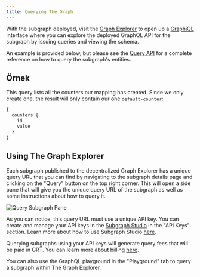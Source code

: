 ```yaml
---
title: Querying The Graph
---
```


With the subgraph deployed, visit the [Graph Explorer](https://thegraph.com/explorer) to open up a [GraphiQL](https://github.com/graphql/graphiql) interface where you can explore the deployed GraphQL API for the subgraph by issuing queries and viewing the schema.

An example is provided below, but please see the [Query API](/querying/graphql-api) for a complete reference on how to query the subgraph's entities.

## Örnek

This query lists all the counters our mapping has created. Since we only create one, the result will only contain our one `default-counter`:

```graphql
{
  counters {
    id
    value
  }
}
```

## Using The Graph Explorer

Each subgraph published to the decentralized Graph Explorer has a unique query URL that you can find by navigating to the subgraph details page and clicking on the "Query" button on the top right corner. This will open a side pane that will give you the unique query URL of the subgraph as well as some instructions about how to query it.

![Query Subgraph Pane](/img/query-subgraph-pane.png)

As you can notice, this query URL must use a unique API key. You can create and manage your API keys in the [Subgraph Studio](https://thegraph.com/studio) in the "API Keys" section. Learn more about how to use Subgraph Studio [here](/deploying/subgraph-studio).

Querying subgraphs using your API keys will generate query fees that will be paid in GRT. You can learn more about billing [here](/billing).

You can also use the GraphQL playground in the "Playground" tab to query a subgraph within The Graph Explorer.
